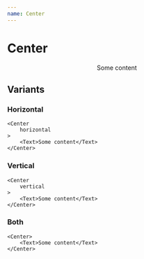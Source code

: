 ```yaml
---
name: Center
---
```


# Center


<StylerProvider><div /></StylerProvider>

<Playground>
    <Center>
        <Text>Some content</Text>
    </Center>
</Playground>

## Variants

### Horizontal

    <Center
        horizontal
    >
        <Text>Some content</Text>
    </Center>

### Vertical

    <Center
        vertical
    >
        <Text>Some content</Text>
    </Center>

### Both

    <Center>
        <Text>Some content</Text>
    </Center>